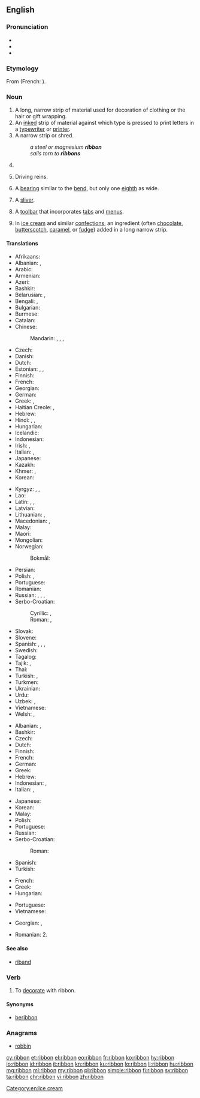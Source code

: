 ==English==
{{wikipedia}}

===Pronunciation===
* {{audio|en-us-ribbon.ogg|Audio (US)|lang=en}}
* {{IPA|/ˈɹɪbən/|lang=en}}
* {{rhymes|ɪbən|lang=en}}

===Etymology===
From {{etyl|fro|en}} {{m|fro|riban}} (French: {{m|fr|ruban}}).

===Noun===
{{en-noun}}

# A long, narrow strip of material used for decoration of clothing or the hair or gift wrapping.
# An [[inked]] strip of material against which type is pressed to print letters in a [[typewriter]] or [[printer]].
# A narrow strip or shred.
#: ''a steel or magnesium '''ribbon'''''
#: ''sails torn to '''ribbons'''''
# {{label|en|shipbuilding}} {{alternative form of|ribband|lang=en}}
# {{label|en|slang|dated|in the plural}} Driving reins.
#: {{rfquotek|London Athenaeum}}
# {{label|en|heraldry}} A [[bearing]] similar to the [[bend]], but only one [[eighth]] as wide.
# {{label|en|spinning}} A [[sliver]].
# {{label|en|computing|graphical user interface}} A [[toolbar]] that incorporates [[tab]]s and [[menu]]s.
# {{label|en|cooking}} In [[ice cream]] and similar [[confections]], an ingredient (often [[chocolate]], [[butterscotch]], [[caramel]], or [[fudge]]) added in a long narrow strip.

====Translations====
{{trans-top|long, narrow strip of material}}
* Afrikaans: {{t|af|lint}}
* Albanian: {{t+|sq|rrip|m}}, {{t|sq|fjongo|f}}
* Arabic: {{t|ar|شَرِيط|m}}
* Armenian: {{t+|hy|ժապավեն|sc=Armn}}
* Azeri: {{t+|az|lent}}
* Bashkir: {{t|ba|таҫма|sc=Cyrl}}
* Belarusian: {{t|be|сту́жка|f|sc=Cyrl}}, {{t|be|ле́нта|f|sc=Cyrl}}
* Bengali: {{t|bn|পটি|tr=paţi|sc=Beng}}, {{t|bn|ফিতা|tr=phita|sc=Beng}}
* Bulgarian: {{t+|bg|ле́нта|f|sc=Cyrl}}
* Burmese: {{t+|my|ဖဲကြိုး|sc=Mymr}}
* Catalan: {{t+|ca|cinta|f}}
* Chinese:
*: Mandarin: {{t+|cmn|絲帶|sc=Hani}}, {{t+|cmn|丝带|tr=sīdài|sc=Hani}}, {{t+|cmn|緞帶|sc=Hani}}, {{t+|cmn|缎带|tr=duàndài|sc=Hani}}
* Czech: {{t|cs|stuha|f}}
* Danish: {{t+|da|bånd|n}}
* Dutch: {{t+|nl|lint|n}}
* Estonian: {{t+|et|lint}}, {{t|et|pael}}, {{t+|et|riba}}
* Finnish: {{t+|fi|nauha}}
* French: {{t+|fr|ruban|m}}
* Georgian: {{t|ka|ლენტი|sc=Geor}}
* German: {{t+|de|Band|n}}
* Greek: {{t+|el|ταινία|f}}, {{t|el|κορδέλλα|f}}
* Haitian Creole: {{t|ht|tep}}, {{t|ht|riban}}
* Hebrew: {{t+|he|סֶרֶט|m|tr=séret}}
* Hindi: {{t|hi|फीता|sc=Deva}}, {{t|hi|फ़ीता|sc=Deva}}, {{t|hi|रिबन|sc=Deva}}
* Hungarian: {{t+|hu|szalag}}
* Icelandic: {{t-needed|is}}
* Indonesian: {{t+|id|pita}}
* Irish: {{t|ga|ribíneach|m}}, {{t|ga|ribín|m}}
* Italian: {{t+|it|nastro|m}}, {{t+|it|fettuccia|f}}
* Japanese: {{t+|ja|リボン|tr=ribon}}
* Kazakh: {{t|kk|таспа|sc=Cyrl}}
* Khmer: {{t|km|បដ្ដិកា|tr=patdeʔkaa|sc=Khmr}}, {{t+|km|បូ|tr=boo|sc=Khmr}}
* Korean: {{t+|ko|리본|sc=Hang}}
{{trans-mid}}
* Kyrgyz: {{t+|ky|лента|sc=Cyrl}}, {{t+|ky|тасма|sc=Cyrl}}, {{t+|ky|сызма|sc=Cyrl}}
* Lao: {{t+|lo|ໂບ|sc=Laoo}}
* Latin: {{t|la|clipeum|f}}, {{t|la|taenia|f}}, {{t|la|taeniola|f}}
* Latvian: {{t|lv|lente|f}}
* Lithuanian: {{t+|lt|juosta|f}}, {{t|lt|kaspinas|m}}
* Macedonian: {{t|mk|ле́нта|f|sc=Cyrl}}, {{t|mk|тра́ка|f|sc=Cyrl}}
* Malay: {{t|ms|pita}}
* Maori: {{t|mi|rīpene}}
* Mongolian: {{t+|mn|тууз|sc=Cyrl}}
* Norwegian:
*: Bokmål: {{t+|nb|bånd|n}}
* Persian: {{t+|fa|روبان|tr=rubân|sc=fa-Arab}}
* Polish: {{t+|pl|wstążka|f}}, {{t+|pl|taśma}}
* Portuguese: {{t+|pt|fita|f}}
* Romanian: {{t+|ro|fundă|f}}
* Russian: {{t+|ru|ле́нта|f}}, {{t+|ru|бант|m}}, {{t+|ru|тесьма́|f}}, {{t+|ru|ба́нтик|m}}
* Serbo-Croatian:
*: Cyrillic: {{t|sh|врпца|f}}, {{t|sh|трака|f}}
*: Roman: {{t+|sh|vrpca|f}}, {{t+|sh|traka|f}}
* Slovak: {{t|sk|stuha|f}}
* Slovene: {{t|sl|trak|m}}
* Spanish: {{t+|es|cinta|f}}, {{t+|es|moño|m}}, {{t+|es|lazo|m}}, {{t+|es|galón|m}}
* Swedish: {{t+|sv|band|n}}
* Tagalog: {{t|tl|ribon}}
* Tajik: {{t+|tg|тасма|sc=Cyrl}}, {{t|tg|бант|sc=Cyrl}}
* Thai: {{t+|th|ริบบิ้น|tr=ríp-bîn|sc=Thai}}
* Turkish: {{t+|tr|kurdele}}, {{t+|tr|şerit}}
* Turkmen: {{t|tk|lenta}}
* Ukrainian: {{t|uk|стрі́чка|f|sc=Cyrl}}
* Urdu: {{t|ur|فیتا|tr=fītā|sc=ur-Arab}}
* Uzbek: {{t+|uz|lenta}}, {{t+|uz|tasma}}
* Vietnamese: {{t|vi|ruy-băng}}
* Welsh: {{t+|cy|rhuban}}, {{t|cy|rudan|f}}
{{trans-bottom}}

{{trans-top|inked ribbon}}
* Albanian: {{t|sq|fjongo|f}}, {{t+|sq|rrip|m}}
* Bashkir: {{t|ba|таҫма|sc=Cyrl}}
* Czech: {{t|cs|páska|f}}
* Dutch: {{t+|nl|lint|n}}
* Finnish: {{t|fi|värinauha}}
* French: {{t+|fr|ruban|m}}
* German: {{t|de|Farbband|n}}
* Greek: {{t+|el|ταινία|f}}
* Hebrew: {{t|he|סֶרֶט דְּיוֹ|m|tr=séret dyo|sc=Hebr}}
* Indonesian: {{t+|id|pita}}, {{t+|id|ban}}
* Italian: {{t+|it|nastro|m}}, {{t+|it|fettuccia|f}}
{{trans-mid}}
* Japanese: {{t+|ja|リボン|tr=ribon}}
* Korean: {{t+|ko|리본|sc=Hang}}
* Malay: {{t|ms|pita}}
* Polish: {{t+|pl|wstążka|f}}
* Portuguese: {{t+|pt|fita|f}}
* Russian: {{t+|ru|ле́нта|f}}
* Serbo-Croatian:
*: Roman: {{t+|sh|pantljika|f}}
* Spanish: {{t+|es|cinta|f}}
* Turkish: {{t+|tr|şerit}}
{{trans-bottom}}

{{trans-top|toolbar}}
* French: {{t-needed|fr}}
* Greek: {{t+|el|γραμμή εργαλείων|f}}
* Hungarian: {{t+|hu|menüszalag}}
{{trans-mid}}
* Portuguese: {{t|pt|faixa de opções|f}}
* Vietnamese: {{t-needed|vi}}
{{trans-bottom}}

{{checktrans-top}}
* Georgian: {{t-check|ka|ბაბთა}}, {{t-check|ka|ლენტი}}
{{trans-mid}}
* Romanian: 2. {{t-check|ro|ribon|n}}<!-- qv: http://dexonline.ro/definitie/ribon -->
{{trans-bottom}}

====See also====
* [[riband]]

===Verb===
{{en-verb}}

# To [[decorate]] with ribbon.

====Synonyms====
* [[beribbon]]

===Anagrams===
* [[robbin#English|robbin]]

[[Category:en:Ice cream]]

[[cy:ribbon]]
[[et:ribbon]]
[[el:ribbon]]
[[eo:ribbon]]
[[fr:ribbon]]
[[ko:ribbon]]
[[hy:ribbon]]
[[io:ribbon]]
[[id:ribbon]]
[[it:ribbon]]
[[kn:ribbon]]
[[ku:ribbon]]
[[lo:ribbon]]
[[li:ribbon]]
[[hu:ribbon]]
[[mg:ribbon]]
[[ml:ribbon]]
[[my:ribbon]]
[[pl:ribbon]]
[[simple:ribbon]]
[[fi:ribbon]]
[[sv:ribbon]]
[[ta:ribbon]]
[[chr:ribbon]]
[[vi:ribbon]]
[[zh:ribbon]]